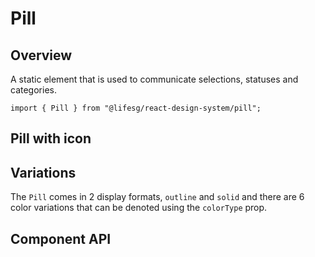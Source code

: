
<Meta of={PillStories} />

# Pill

## Overview

A static element that is used to communicate selections, statuses and categories.

```tsx
import { Pill } from "@lifesg/react-design-system/pill";
```

<Canvas of={PillStories.Default} />

## Pill with icon

<Canvas of={PillStories.WithIcon} />

## Variations

The `Pill` comes in 2 display formats, `outline` and `solid` and there are 6 color variations that can be denoted using the `colorType` prop.

<Canvas of={PillStories.Variations} />

## Component API

<PropsTable />
